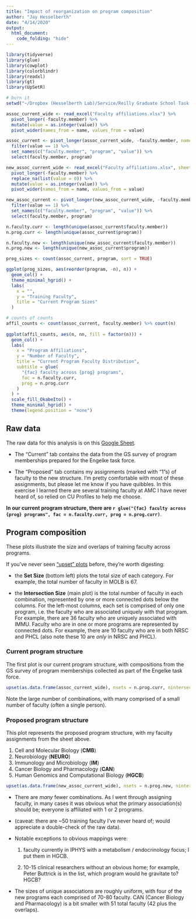 ```yaml
---
title: "Impact of reorganization on program composition"
author: "Jay Hesselberth"
date: "4/14/2020"
output:
  html_document:
    code_folding: "hide"
---
```


```r
library(tidyverse)
library(glue)
library(cowplot)
library(colorblindr)
library(readxl)
library(gt)
library(UpSetR)
```

```r
# burn it
setwd("~/Dropbox (Hesselberth Lab)/Service/Reilly Graduate School Task Force")

assoc_current_wide <- read_excel("Faculty affiliations.xlsx") %>%
  pivot_longer(-faculty.member) %>%
  mutate(value = as.integer(value)) %>%
  pivot_wider(names_from = name, values_from = value)

assoc_current <- pivot_longer(assoc_current_wide, -faculty.member, names_to = "program") %>%
  filter(value == 1) %>%
  set_names(c("faculty.member", "program", "value")) %>%
  select(faculty.member, program)

new_assoc_current_wide <- read_excel("Faculty affiliations.xlsx", sheet = 2) %>%
  pivot_longer(-faculty.member) %>%
  replace_na(list(value = 0)) %>%
  mutate(value = as.integer(value)) %>%
  pivot_wider(names_from = name, values_from = value)

new_assoc_current <- pivot_longer(new_assoc_current_wide, -faculty.member, names_to = "program") %>%
  filter(value == 1) %>%
  set_names(c("faculty.member", "program", "value")) %>%
  select(faculty.member, program)

n.faculty.curr <- length(unique(assoc_current$faculty.member))
n.prog.curr <- length(unique(assoc_current$program))

n.faculty.new <- length(unique(new_assoc_current$faculty.member))
n.prog.new <- length(unique(new_assoc_current$program))
```

```r
prog_sizes <- count(assoc_current, program, sort = TRUE)

ggplot(prog_sizes, aes(reorder(program, -n), n)) +
  geom_col() +
  theme_minimal_hgrid() +
  labs(
    x = "",
    y = "Training Faculty",
    title = "Current Program Sizes"
  )
```

```r
# counts of counts
affil_counts <- count(assoc_current, faculty.member) %>% count(n)
  
ggplot(affil_counts, aes(n, nn, fill = factor(n))) +
  geom_col() +
  labs(
    x = "Program Affiliations",
    y = "Number of Faculty",
    title = "Current Program Faculty Distribution",
    subtitle = glue(
      "{fac} faculty across {prog} programs",
      fac = n.faculty.curr,
      prog = n.prog.curr 
    )
  ) +
  scale_fill_OkabeIto() +
  theme_minimal_hgrid() +
  theme(legend.position = "none")
```

## Raw data

The raw data for this analysis is on this [Google Sheet](https://docs.google.com/spreadsheets/d/1Q8lkPItX6yhoiIXoMKxbA0KG3qxSmmIQ3oFeb0ZH4DE/edit?usp=sharing).

* The "Current" tab contains the data from the GS survey of program memberships prepared for the Engelke task force.

* The "Proposed" tab contains my assignments (marked with "1"s) of faculty to the new structure. I'm pretty comfortable with most of these assignments, but please let me know if you have quibbles. In this exercise I learned there are several training faculty at AMC I have never heard of, so relied on CU Profiles to help me choose.

**In our current program structure, there are `r glue("{fac} faculty across {prog} programs", fac = n.faculty.curr, prog = n.prog.curr)`**.

## Program composition

These plots illustrate the size and overlaps of training faculty across programs. 

If you've never seen ["upset" plots](https://academic.oup.com/bioinformatics/article/33/18/2938/3884387) before, they're worth digesting:

* the **Set Size** (bottom left) plots the total size of each category. For example, the total number of faculty in MOLB is 67.

* the **Intersection Size** (main plot) is the total number of faculty in each combination, represented by one or more connected dots below the columns. For the left-most columns, each set is comprised of only one program, i.e. the faculty who are associated uniquely with that program. For example, there are 36 faculty who are uniquely associated with IMMU. Faculty who are in one or more programs are represented by connected dots. For example, there are 10 faculty who are in both NRSC and PHCL (also note these 10 are *only* in NRSC and PHCL).

### Current program structure

The first plot is our current program structure, with compositions from the GS survey of program memberships collected as part of the Engelke task force.

```r
upset(as.data.frame(assoc_current_wide), nsets = n.prog.curr, nintersects = NA)
```

Note the large number of combinations, with many comprised of a small number of faculty (often a single person).

### Proposed program structure

This plot represents the proposed program structure, with my faculty assignments from the sheet above.

1.	Cell and Molecular Biology (**CMB**)
2.	Neurobiology (**NEURO**)
3.	Immunology and Microbiology (**IM**)
4.	Cancer Biology and Pharmacology (**CAN**)
5.	Human Genomics and Computational Biology (**HGCB**)

```r
upset(as.data.frame(new_assoc_current_wide), nsets = n.prog.new, nintersects = NA)
```

* There are *many* fewer combinations. As I went through assigning faculty, in many cases it was obvious what the primary association(s) should be; everyone is affiliated with 1 or 2 programs. 

* (caveat: there are ~50 training faculty I've never heard of; would appreciate a double-check of the raw data).

* Notable exceptions to obvious mappings were:

  1. faculty currently in IPHYS with a metabolism / endocrinology focus; I put them in HGCB. 
  
  2. 10-15 clinical researchers without an obvious home; for example, Peter Buttrick is in the list, which program would he gravitate to? HGCB?

* The sizes of unique associations are roughly uniform, with four of the new programs each comprised of 70-80 faculty. CAN (Cancer Biology and Pharmacology) is a bit smaller with 51 total faculty (42 plus the overlaps).
